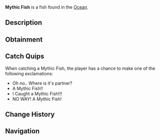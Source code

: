 {{FishInfobox
|image          = Mythic Fish.png
|rarity         = Mythical
|sea            = First Sea
|location       = [[Ocean]]
|sublocation    = 
|sources        = Fishing Rod
|radar_location = 
|prog_speed     = -60
|xp             = 800
|weather        = 
|time           = Day
|season         = 
|bait           = Flakes
|base_weight    = 1.4
|base_value     = 2000
|weight_range   = 0.8
|base_chance    = 0.01
|base_resil     = 40
}}
'''Mythic Fish''' is a {{Rarity|Mythical}} fish found in the [[Ocean]].

== Description ==
{{Description|The Mythic Fish is an extremely rare and beautiful fish. They swim gracefully in couples of two near the surface of the ocean water. They seem weak, but they can oddly put up a strong fight when being caught. This is due to the other Mythic Fish attempting to aid it's partner by pulling it off the hook.|Bestiary Entry}}

== Obtainment ==
{{Description|Found in the Ocean.|Bestiary Hint}}
{{Fish Availability|
Ancient Isle/Algae Hunt
Apex Fish Hunt/Mosslurker
Atlantis/Surrounding Ocean
Forsaken Shores/Algae Hunt
LEGO Pool/Studolodon Hunt
Lovestorm/Normal
Lovestorm/Supercharged
Lucky Event/Blarney McBreeze
Lucky Event/O'Mango Goldgrin
Lucky Event/Plumrick O'Luck
Lucky Event/Rowdy McCharm
Lucky Event/Sunny O'Coin
Megalodon Hunt/Eclipse and Weekend
Megalodon Hunt/Normal
Mushgrove Swamp/Algae Hunt
Narwhal Hunt/Beluga/First Sea
Narwhal Hunt/Magician Narwhal/First Sea
Narwhal Hunt/Narwhal/First Sea
Northern Summit/Surrounding Ocean
Ocean
Ocean/Deep Ocean
Orca Migration/Ancient
Orca Migration/Normal
Roslit Bay/Clam Abundance
Roslit Bay/Surrounding Ocean
Snowcap Island/Algae Hunt
Whale Migration/Moby
Whale Migration/Normal
|top_rods      = 
Leviathan's Fang Rod\31683.32\158253.7;
Great Rod of Oscar\30733.79\111616.65;
Astralhook Rod\29162.92\116896.85;
Ethereal Prism Rod\29022.32\115472.98;
Seraphic Rod\28391.15\119888.15;
Flimsy Rod\15567.37\89487.19;
Resourceful Rod\21818.68\92063.34;
Free Spirit Rod\28138.9\158959.76;
Trident Rod\27291.97\154363.71;
Firefly Rod\24630.1\129648.42;
Azure Of Lagoon\27188.35\126522.6;
Training Rod\15698.87\95786.15;
Lucky Rod\15335.08\81161.49;
No-Life Rod\27906.96\123100.43;
Challenger's Rod\27118.72\117455.26;
Rod Of The Forgotten Fang\26123.73\114997.47;
Blazebringer Rod\24278.84\111134.13;
Rod Of The Depths\23167.03\102853.6;
Rod Of The Exalted One\22816.57\101757.47;
Zeus Rod\22666.04\103706.16;
Verdant Shear Rod\22508.57\105629.92;
Depthseeker Rod\20855.81\99767.98;
Avalanche Rod\18626.3\88998.52;
Volcanic Rod\17715.99\82258.67;
Steady Rod\6495.47\33460.43
|recommended   = Ethereal Prism Rod
}}

== Catch Quips ==
When catching a Mythic Fish, the player has a chance to make one of the following exclamations:
* Oh no.. Where is it's partner?
* A Mythic Fish!!
* I Caught a Mythic Fish!!!
* NO WAY! A Mythic Fish!

== Change History ==
{{Change History|{{subst:Current Version}}}}

== Navigation ==
{{Fish Navbox|Ocean}}